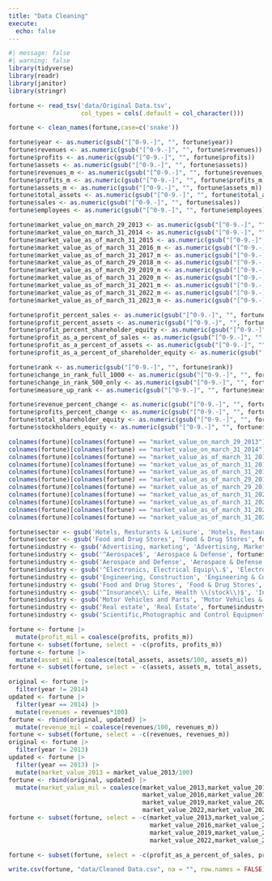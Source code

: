 ```yaml
---
title: "Data Cleaning"
execute: 
  echo: false
---
```


```r
#| message: false
#| warning: false
library(tidyverse)
library(readr)
library(janitor)
library(stringr)
```

```r
fortune <- read_tsv('data/Original Data.tsv',
                    col_types = cols(.default = col_character()))
```

```r
fortune <- clean_names(fortune,case=c('snake'))
```

```r
fortune$year <- as.numeric(gsub("[^0-9.-]", "", fortune$year))
fortune$revenues <- as.numeric(gsub("[^0-9.-]", "", fortune$revenues))
fortune$profits <- as.numeric(gsub("[^0-9.-]", "", fortune$profits))
fortune$assets <- as.numeric(gsub("[^0-9.-]", "", fortune$assets))
fortune$revenues_m <- as.numeric(gsub("[^0-9.-]", "", fortune$revenues_m))
fortune$profits_m <- as.numeric(gsub("[^0-9.-]", "", fortune$profits_m))
fortune$assets_m <- as.numeric(gsub("[^0-9.-]", "", fortune$assets_m))
fortune$total_assets <- as.numeric(gsub("[^0-9.-]", "", fortune$total_assets))
fortune$sales <- as.numeric(gsub("[^0-9.-]", "", fortune$sales))
fortune$employees <- as.numeric(gsub("[^0-9.-]", "", fortune$employees))
```

```r
fortune$market_value_on_march_29_2013 <- as.numeric(gsub("[^0-9.-]", "", fortune$market_value_on_march_29_2013))
fortune$market_value_on_march_31_2014 <- as.numeric(gsub("[^0-9.-]", "", fortune$market_value_on_march_31_2014))
fortune$market_value_as_of_march_31_2015 <- as.numeric(gsub("[^0-9.-]", "", fortune$market_value_as_of_march_31_2015))
fortune$market_value_as_of_march_31_2016_m <- as.numeric(gsub("[^0-9.-]", "", fortune$market_value_as_of_march_31_2016_m))
fortune$market_value_as_of_march_31_2017_m <- as.numeric(gsub("[^0-9.-]", "", fortune$market_value_as_of_march_31_2017_m))
fortune$market_value_as_of_march_29_2018_m <- as.numeric(gsub("[^0-9.-]", "", fortune$market_value_as_of_march_29_2018_m))
fortune$market_value_as_of_march_29_2019_m <- as.numeric(gsub("[^0-9.-]", "", fortune$market_value_as_of_march_29_2019_m))
fortune$market_value_as_of_march_31_2020_m <- as.numeric(gsub("[^0-9.-]", "", fortune$market_value_as_of_march_31_2020_m))
fortune$market_value_as_of_march_31_2021_m <- as.numeric(gsub("[^0-9.-]", "", fortune$market_value_as_of_march_31_2021_m))
fortune$market_value_as_of_march_31_2022_m <- as.numeric(gsub("[^0-9.-]", "", fortune$market_value_as_of_march_31_2022_m))
fortune$market_value_as_of_march_31_2023_m <- as.numeric(gsub("[^0-9.-]", "", fortune$market_value_as_of_march_31_2023_m))
```

```r
fortune$profit_percent_sales <- as.numeric(gsub("[^0-9.-]", "", fortune$profit_percent_sales))
fortune$profit_percent_assets <- as.numeric(gsub("[^0-9.-]", "", fortune$profit_percent_assets))
fortune$profit_percent_shareholder_equity <- as.numeric(gsub("[^0-9.-]", "", fortune$profit_percent_shareholder_equity))
fortune$profit_as_a_percent_of_sales <- as.numeric(gsub("[^0-9.-]", "", fortune$profit_as_a_percent_of_sales))
fortune$profit_as_a_percent_of_assets <- as.numeric(gsub("[^0-9.-]", "", fortune$profit_as_a_percent_of_assets))
fortune$profit_as_a_percent_of_shareholder_equity <- as.numeric(gsub("[^0-9.-]", "", fortune$profit_as_a_percent_of_shareholder_equity))
```

```r
fortune$rank <- as.numeric(gsub("[^0-9.-]", "", fortune$rank))
fortune$change_in_rank_full_1000 <- as.numeric(gsub("[^0-9.-]", "", fortune$change_in_rank_full_1000))
fortune$change_in_rank_500_only <- as.numeric(gsub("[^0-9.-]", "", fortune$change_in_rank_500_only))
fortune$measure_up_rank <- as.numeric(gsub("[^0-9.-]", "", fortune$measure_up_rank))
```

```r
fortune$revenue_percent_change <- as.numeric(gsub("[^0-9.-]", "", fortune$revenue_percent_change))
fortune$profits_percent_change <- as.numeric(gsub("[^0-9.-]", "", fortune$profits_percent_change))
fortune$total_shareholder_equity <- as.numeric(gsub("[^0-9.-]", "", fortune$total_shareholder_equity))
fortune$stockholders_equity <- as.numeric(gsub("[^0-9.-]", "", fortune$stockholders_equity))
```

```r
colnames(fortune)[colnames(fortune) == "market_value_on_march_29_2013"] = "market_value_2013"
colnames(fortune)[colnames(fortune) == "market_value_on_march_31_2014"] = "market_value_2014"
colnames(fortune)[colnames(fortune) == "market_value_as_of_march_31_2015"] = "market_value_2015"
colnames(fortune)[colnames(fortune) == "market_value_as_of_march_31_2016_m"] = "market_value_2016"
colnames(fortune)[colnames(fortune) == "market_value_as_of_march_31_2017_m"] = "market_value_2017"
colnames(fortune)[colnames(fortune) == "market_value_as_of_march_29_2018_m"] = "market_value_2018"
colnames(fortune)[colnames(fortune) == "market_value_as_of_march_29_2019_m"] = "market_value_2019"
colnames(fortune)[colnames(fortune) == "market_value_as_of_march_31_2020_m"] = "market_value_2020"
colnames(fortune)[colnames(fortune) == "market_value_as_of_march_31_2021_m"] = "market_value_2021"
colnames(fortune)[colnames(fortune) == "market_value_as_of_march_31_2022_m"] = "market_value_2022"
colnames(fortune)[colnames(fortune) == "market_value_as_of_march_31_2023_m"] = "market_value_2023"
```

```r
fortune$sector <- gsub('Hotels, Resturants & Leisure', 'Hotels, Restaurants & Leisure', fortune$sector)
fortune$sector <- gsub('Food and Drug Stores', 'Food & Drug Stores', fortune$sector)
fortune$industry <- gsub('Advertising, marketing', 'Advertising, Marketing', fortune$industry)
fortune$industry <- gsub('^Aerospace$', 'Aerospace & Defense', fortune$industry)
fortune$industry <- gsub('Aerospace and Defense', 'Aerospace & Defense', fortune$industry)
fortune$industry <- gsub('^Electronics, Electrical Equip\\.$', 'Electronics, Electrical Equipment', fortune$industry)
fortune$industry <- gsub('Engineering, Construction', 'Engineering & Construction', fortune$industry)
fortune$industry <- gsub('Food and Drug Stores', 'Food & Drug Stores', fortune$industry)
fortune$industry <- gsub('^Insurance\\: Life, Health \\(stock\\)$', 'Insurance: Life, Health (Stock)', fortune$industry)
fortune$industry <- gsub('Motor Vehicles and Parts', 'Motor Vehicles & Parts', fortune$industry)
fortune$industry <- gsub('Real estate', 'Real Estate', fortune$industry)
fortune$industry <- gsub('Scientific,Photographic and Control Equipment', 'Scientific, Photographic and Control Equipment', fortune$industry)
```

```r
fortune <- fortune |>
  mutate(profit_mil = coalesce(profits, profits_m))
fortune <- subset(fortune, select = -c(profits, profits_m))
fortune <- fortune |>
  mutate(asset_mil = coalesce(total_assets, assets/100, assets_m))
fortune <- subset(fortune, select = -c(assets, assets_m, total_assets, sales))
```

```r
original <- fortune |>
  filter(year != 2014)
updated <- fortune |>
  filter(year == 2014) |>
  mutate(revenues = revenues*100)
fortune <- rbind(original, updated) |>
  mutate(revenue_mil = coalesce(revenues/100, revenues_m))
fortune <- subset(fortune, select = -c(revenues, revenues_m))
original <- fortune |>
  filter(year != 2013)
updated <- fortune |>
  filter(year == 2013) |>
  mutate(market_value_2013 = market_value_2013/100)
fortune <- rbind(original, updated) |>
  mutate(market_value_mil = coalesce(market_value_2013,market_value_2014,market_value_2015,
                                     market_value_2016,market_value_2017,market_value_2018,
                                     market_value_2019,market_value_2020,market_value_2021,
                                     market_value_2022,market_value_2023))
fortune <- subset(fortune, select = -c(market_value_2013,market_value_2014,market_value_2015,
                                       market_value_2016,market_value_2017,market_value_2018,
                                       market_value_2019,market_value_2020,market_value_2021,
                                       market_value_2022,market_value_2023))
```

```r
fortune <- subset(fortune, select = -c(profit_as_a_percent_of_sales, profit_as_a_percent_of_assets, profit_as_a_percent_of_shareholder_equity, total_shareholder_equity, profit_percent_sales, profit_percent_assets, profit_percent_shareholder_equity, stockholders_equity, measure_up_rank))
```

```r
write.csv(fortune, "data/Cleaned Data.csv", na = "", row.names = FALSE)
```